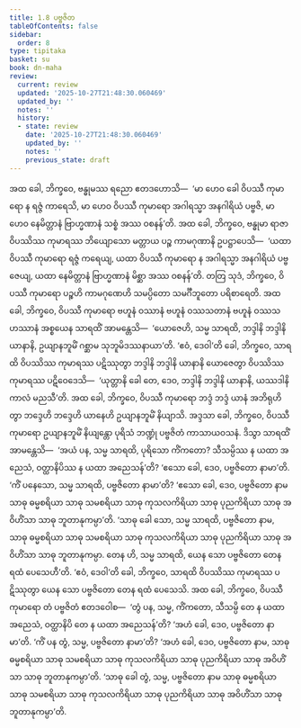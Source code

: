 ```yaml
---
title: 1.8 ပဗ္ဗဇိတ
tableOfContents: false
sidebar:
  order: 8
type: tipitaka
basket: su
book: dn-maha
review:
  current: review
  updated: '2025-10-27T21:48:30.060469'
  updated_by: ''
  notes: ''
  history:
  - state: review
    date: '2025-10-27T21:48:30.060469'
    updated_by: ''
    notes: ''
    previous_state: draft
---
```



<ReviewStatus review={frontmatter.review} showDetails={true} />

<HypothesisAnnotation frontmatter={frontmatter} />

<DynamicBreadcrumb />

<Division number="52" book="dn-maha" e="ch" v="7" p="23">

<Paragraph number="105" book="dn-maha">
အထ ခေါ, ဘိက္ခဝေ, ဗန္ဓုမဿ ရညော ဧတဒဟောသိ—  ‘မာ ဟေဝ ခေါ ဝိပဿီ ကုမာရော န ရဇ္ဇံ ကာရေသိ, မာ ဟေဝ ဝိပဿီ ကုမာရော အဂါရသ္မာ အနဂါရိယံ ပဗ္ဗဇိ, မာ ဟေဝ နေမိတ္တာနံ ဗြာဟ္မဏာနံ သစ္စံ အဿ ဝစနန်’တိ. အထ ခေါ, ဘိက္ခဝေ, ဗန္ဓုမာ ရာဇာ ဝိပဿိဿ ကုမာရဿ ဘိယျောသော မတ္တာယ ပဉ္စ ကာမဂုဏာနိ ဥပဋ္ဌာပေသိ—  ‘ယထာ ဝိပဿီ ကုမာရော ရဇ္ဇံ ကရေယျ, ယထာ ဝိပဿီ ကုမာရော န အဂါရသ္မာ အနဂါရိယံ ပဗ္ဗဇေယျ, ယထာ နေမိတ္တာနံ ဗြာဟ္မဏာနံ မိစ္ဆာ အဿ ဝစနန်’တိ.
</Paragraph>

<Paragraph number="106" book="dn-maha">
တတြ သုဒံ, ဘိက္ခဝေ, ဝိပဿီ ကုမာရော ပဉ္စဟိ ကာမဂုဏေဟိ သမပ္ပိတော သမင်္ဂီဘူတော ပရိစာရေတိ. အထ ခေါ, ဘိက္ခဝေ, ဝိပဿီ ကုမာရော ဗဟူနံ ဝဿာနံ ဗဟူနံ ဝဿသတာနံ ဗဟူနံ ဝဿသဟဿာနံ အစ္စယေန သာရထိံ အာမန္တေသိ—  ‘ယောဇေဟိ, သမ္မ သာရထိ, ဘဒ္ဒါနိ ဘဒ္ဒါနိ ယာနာနိ, ဥယျာနဘူမိံ ဂစ္ဆာမ သုဘူမိဒဿနာယာ’တိ. ‘ဧဝံ, ဒေဝါ’တိ ခေါ, ဘိက္ခဝေ, သာရထိ ဝိပဿိဿ ကုမာရဿ ပဋိဿုတွာ ဘဒ္ဒါနိ ဘဒ္ဒါနိ ယာနာနိ ယောဇေတွာ ဝိပဿိဿ ကုမာရဿ ပဋိဝေဒေသိ—  ‘ယုတ္တာနိ ခေါ တေ, ဒေဝ, ဘဒ္ဒါနိ ဘဒ္ဒါနိ ယာနာနိ, ယဿဒါနိ ကာလံ မညသီ’တိ. အထ ခေါ, ဘိက္ခဝေ, ဝိပဿီ ကုမာရော ဘဒ္ဒံ ဘဒ္ဒံ ယာနံ အဘိရုဟိတွာ ဘဒ္ဒေဟိ ဘဒ္ဒေဟိ ယာနေဟိ ဥယျာနဘူမိံ နိယျာသိ.
</Paragraph>

</Division>
<Division number="53" book="dn-maha" e="ch" v="7" p="24">

<Paragraph number="107" book="dn-maha">
အဒ္ဒသာ ခေါ, ဘိက္ခဝေ, ဝိပဿီ ကုမာရော ဥယျာနဘူမိံ နိယျန္တော ပုရိသံ ဘဏ္ဍုံ ပဗ္ဗဇိတံ ကာသာယဝသနံ. ဒိသွာ သာရထိံ အာမန္တေသိ—  ‘အယံ ပန, သမ္မ သာရထိ, ပုရိသော ကိံကတော? သီသမ္ပိဿ န ယထာ အညေသံ, ဝတ္ထာနိပိဿ န ယထာ အညေသန်’တိ? ‘ဧသော ခေါ, ဒေဝ, ပဗ္ဗဇိတော နာမာ’တိ. ‘ကိံ ပနေသော, သမ္မ သာရထိ, ပဗ္ဗဇိတော နာမာ’တိ? ‘ဧသော ခေါ, ဒေဝ, ပဗ္ဗဇိတော နာမ သာဓု ဓမ္မစရိယာ သာဓု သမစရိယာ သာဓု ကုသလကိရိယာ သာဓု ပုညကိရိယာ သာဓု အဝိဟိံသာ သာဓု ဘူတာနုကမ္ပာ’တိ. ‘သာဓု ခေါ သော, သမ္မ သာရထိ, ပဗ္ဗဇိတော နာမ, သာဓု ဓမ္မစရိယာ သာဓု သမစရိယာ သာဓု ကုသလကိရိယာ သာဓု ပုညကိရိယာ သာဓု အဝိဟိံသာ သာဓု ဘူတာနုကမ္ပာ. တေန ဟိ, သမ္မ သာရထိ, ယေန သော ပဗ္ဗဇိတော တေန ရထံ ပေသေဟီ’တိ. ‘ဧဝံ, ဒေဝါ’တိ ခေါ, ဘိက္ခဝေ, သာရထိ ဝိပဿိဿ ကုမာရဿ ပဋိဿုတွာ ယေန သော ပဗ္ဗဇိတော တေန ရထံ ပေသေသိ. အထ ခေါ, ဘိက္ခဝေ, ဝိပဿီ ကုမာရော တံ ပဗ္ဗဇိတံ ဧတဒဝေါစ—  ‘တွံ ပန, သမ္မ, ကိံကတော, သီသမ္ပိ တေ န ယထာ အညေသံ, ဝတ္ထာနိပိ တေ န ယထာ အညေသန်’တိ? ‘အဟံ ခေါ, ဒေဝ, ပဗ္ဗဇိတော နာမာ’တိ. ‘ကိံ ပန တွံ, သမ္မ, ပဗ္ဗဇိတော နာမာ’တိ? ‘အဟံ ခေါ, ဒေဝ, ပဗ္ဗဇိတော နာမ, သာဓု ဓမ္မစရိယာ သာဓု သမစရိယာ သာဓု ကုသလကိရိယာ သာဓု ပုညကိရိယာ သာဓု အဝိဟိံသာ သာဓု ဘူတာနုကမ္ပာ’တိ. ‘သာဓု ခေါ တွံ, သမ္မ, ပဗ္ဗဇိတော နာမ သာဓု ဓမ္မစရိယာ သာဓု သမစရိယာ သာဓု ကုသလကိရိယာ သာဓု ပုညကိရိယာ သာဓု အဝိဟိံသာ သာဓု ဘူတာနုကမ္ပာ’တိ.
</Paragraph>
</Division>